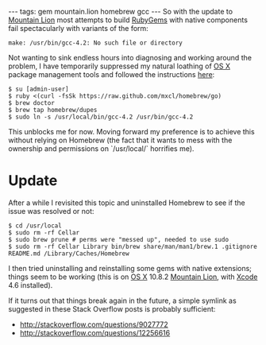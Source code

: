 ---
tags: gem mountain.lion homebrew gcc
---
So with the update to [[Mountain Lion]] most attempts to build [[RubyGems]] with native components fail spectacularly with variants of the form:

 make: /usr/bin/gcc-4.2: No such file or directory

Not wanting to sink endless hours into diagnosing and working around the problem, I have temporarily suppressed my natural loathing of [[OS X]] package management tools and followed the instructions [http://cczona.com/blog/2012/07/fix-for-make-usrbingcc-4-2-no-such-file-or-directory/ here]:

<pre lang="shell">$ su [admin-user]
$ ruby <(curl -fsSk https://raw.github.com/mxcl/homebrew/go)
$ brew doctor
$ brew tap homebrew/dupes
$ sudo ln -s /usr/local/bin/gcc-4.2 /usr/bin/gcc-4.2</pre>

This unblocks me for now. Moving forward my preference is to achieve this without relying on Homebrew (the fact that it wants to mess with the ownership and permissions on `/usr/local/` horrifies me).

= Update =

After a while I revisited this topic and uninstalled Homebrew to see if the issue was resolved or not:

<pre lang="shell">$ cd /usr/local
$ sudo rm -rf Cellar
$ sudo brew prune # perms were "messed up", needed to use sudo
$ sudo rm -rf Cellar Library bin/brew share/man/man1/brew.1 .gitignore README.md /Library/Caches/Homebrew</pre>

I then tried uninstalling and reinstalling some gems with native extensions; things seem to be working (this is on [[OS X]] 10.8.2 [[Mountain Lion]], with [[Xcode]] 4.6 installed).

If it turns out that things break again in the future, a simple symlink as suggested in these Stack Overflow posts is probably sufficient:

* http://stackoverflow.com/questions/9027772
* http://stackoverflow.com/questions/12256616
